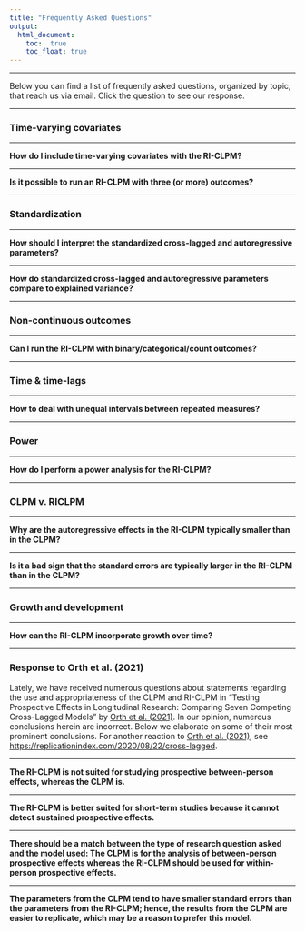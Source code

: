 ```yaml
---
title: "Frequently Asked Questions"
output: 
  html_document:
    toc:  true
    toc_float: true
---
```


<script>
function showHide(element) {
    var x = document.getElementById(element);
    if (x.style.display === "none") {
        x.style.display = "block";
    } else {
        x.style.display = "none";
    }
}
</script>

---

Below you can find a list of frequently asked questions, organized by topic, that reach us via email. Click the question to see our response.

---

### Time-varying covariates

---

<div onclick="showHide('faq1')" style="cursor: pointer; font-weight:bold">How do I include time-varying covariates with the RI-CLPM?</div>

<div id="faq1" style="display:none">
Time-varying covariates (TVC; $Z$) can be included like “regular” X and Y outcomes in the RI-CLPM; hence, rather than a bivariate RI-CLPM you would specify a tri- or more-variate RI-CLPM. As such, you decompose the TVCs in within-components (e.g. $wz1$, $wz2$, etc.) and a between-component (the random intercept; e.g. $RI_{z}$) and model these components separately. However, if you want to control for many TVC's, this can quickly become an unwieldly model, so researchers should think carefully about which TVC's they want to control for. </div>

---

<div onclick="showHide('faq3')" style="cursor: pointer; font-weight:bold">Is it possible to run an RI-CLPM with three (or more) outcomes?</div>
 
<div id="faq3" style="display:none">
Yes, it is statistically possible to run a “trivariate” RI-CLPM and empirical researchers have done so, see for example [Burns, Crisp, and [Van Lissa et al. (2019)](https://doi.org/10.1037/dev0000612). We don’t provide model code here for this mode, but extension to a trivariate RI-CLPM should be relatively straight forwards. That is, all variables should be decomponsed into between- (random intercepts) and within-components, and relevant lagged effects, as well as (residual) variances and covariances, should be included in the model.</div>

---

### Standardization

---

<div onclick="showHide('faq4')" style="cursor: pointer; font-weight:bold">How should I interpret the standardized cross-lagged and autoregressive parameters?</div>
 
<div id="faq4" style="display:none">
In the RI-CLPM, the standardized effects are reflective/representative of how much within-person variance in $y_{t}$ is *uniquely* explained (i.e., not also explained by other predictors) by the predictor $x_{t-1}$. Please note that this does not imply that one can make a one-on-one comparison with the percentage of explained variance. However, the standardized effects can be used to compare which effect is relatively stronger [(Schuurman, Ferrer, Boer-Sonnenschein, & Hamaker, 2016)](https://doi.org/10.1037/met0000062). </div>

---

<div onclick="showHide('faq5')" style="cursor: pointer; font-weight:bold">How do standardized cross-lagged and autoregressive parameters compare to explained variance?</div>
 
<div id="faq5" style="display:none">
The standardized lagged parameters are not equal to the (squared) semipartial correlation. Only under special circumstances, a standardized regression coefficient is equal to the pairwise correlation between the outcome and predictor, and the square of the standardized regression coefficient would then be the explained variance ($R^{2}$). This only applies in the case of (a) a simple regression, where there is only one predictor in the model, or (b) a multiple regression where the predictors are independent of each other. In the RI-CLPM, however, the multiple predictors are not independent of each other, and therefore the standardized regression coefficients are not equal to the pairwise correlation, (semi)partial correlation, or the unique explained variance. 

However, the standardized coefficient is closely related to the semipartial correlation, as demonstrated in footnote 3 of [Schuurman, Ferrer, Boer-Sonnenschein, and Hamaker (2016)](https://doi.org/10.1037/met0000062). The standardized coefficient is expressed in terms of pairwise correlations in the first equation there, and the semipartial correlation expressed in terms of pairwise correlations in the second equation. They are very similar, but there is a subtle difference in the denominator.
 
So, the semipartial correlation and standardized coefficient are not equal, but we can see that if the semipartical correlation for one predictor is larger than for another predictor, this will also be the case for the standardized coefficients of these predictors. The square of the semi-partial correlation is the *unique* explained variance, so we also know that the predictor with the largest standardized coefficient, will also have the largest *unique* explained variance. 

*Answer by [Dr. Noémi Schuurman](https://www.uu.nl/staff/NKSchuurman).*</div>

---

### Non-continuous outcomes

---

<div onclick="showHide('faq2')" style="cursor: pointer; font-weight:bold">Can I run the RI-CLPM with binary/categorical/count outcomes? </div>
 
<div id="faq2" style="display:none">
With the launch of Mplus version 8.7, it is possible to estimate the RI-CLPM for binary and ordinal variables as well ([Asparouhov and Muthén, 2021](http://statmodel.com/download/Asparouhov_Muthen_2021a.pdf)). Compared to the RI-CLPM for continuous variables, there are two important differences: 

- Bayesian estimation is needed, and can be used by specifying `ESTIMATOR = BAYES;` in the `ANALYSIS` command.
- The variances and residual variances of the within-components are fixed to 1, as is standard when using the probit-model in Mplus for categorical data analysis. These can be freely estimated in principle, but generally require larger sample sizes, and are prone to empirical non-identification. Several strategies for (partly) freeing up these variances are discussed in [Asparouhov and Muthén (2021)](http://statmodel.com/download/Asparouhov_Muthen_2021a.pdf). 

The interested reader is referred to [Asparouhov and Muthén (2021)](http://statmodel.com/download/Asparouhov_Muthen_2021a.pdf) for more details.</div>

---

### Time & time-lags

---

<div onclick="showHide('faq6')" style="cursor: pointer; font-weight:bold">How to deal with unequal intervals between repeated measures?</div>

<div id="faq6" style="display:none">
The lagged regression coefficients depend on the time lag between repeated measures (in a non-linear way). If the lags between subsequent occasions vary, qualitatively different autoregressive and cross-lagged effects between each pair of adjacent measurements are estimated. The advice is to **not** constrain these parameters over time in this case, as this would lead to an uninterpretable blend of different lagged relationships. Neither should the residual variances and covariances (of the within-components) be constrained to be invariant over time, as these also depend on the interval between measurements. </div>

--- 

### Power

---

<div onclick="showHide('faq8')" style="cursor: pointer; font-weight:bold">How do I perform a power analysis for the RI-CLPM?</div>

<div id="faq8" style="display:none">I'm currently developing the R-package `powRICLPM`: A package for user-friendly power analysis for the RI-CLPM. Currently, version 0.0.0.9003 is available on GitHub, and documentation is available via [https://jeroendmulder.github.io/powRICLPM](https://jeroendmulder.github.io/powRICLPM). Note, however, that this package is still a pre-release version, and can contain some unknown bugs. Suggestions for improvement of the package are much appreciated and can be raised on GitHub via [https://github.com/jeroendmulder/powRICLPM](https://github.com/jeroendmulder/powRICLPM). A manuscript detailing the power analysis strategy as implemented in the `powRICLPM` package is in its final stages, and soon to be submitted for review.</div>

---

### CLPM v. RICLPM

---

<div onclick="showHide('faq9')" style="cursor: pointer; font-weight:bold">Why are the autoregressive effects in the RI-CLPM typically smaller than in the CLPM?</div>

<div id="faq9" style="display:none">The autoregressive effects in the CLPM and the RI-CLPM capture two distinct phenomena. In the traditional CLPM, the autoregressive effects capture both within- and between-unit effects, and it can be interpreted as rank-order stability. In the RI-CLPM, the stable, between-person variance is separated from the within-person variance such that the autoregressive effects only capture within-person carry-over. In other words, in the RI-CLPM the autoregressive effects are typically smaller because the stable, trait-like stability is not captured anymore by the autoregressive effects (as in the CLPM), but by the random intercepts.</div>

---

<div onclick="showHide('faq10')" style="cursor: pointer; font-weight:bold">Is it a bad sign that the standard errors are typically larger in the RI-CLPM than in the CLPM?</div>

<div id="faq10" style="display:none">No, this is to be expected because the RI-CLPM is a more complex model than the CLPM. Therefore, the point estimates are less certain, but this does not imply that the estimates are biased and the model does not give us any insight in the underlying mechanism under study. In contrast, the RI-CLPM is likely less biased than results from the CLPM because the RI-CLM accounts for stable, unobserved factors that create lasting between-person differences, which can create spurious empirical relationships between the constructs under investigation when not properly accounted for.</div>

---

### Growth and development

---

<div onclick="showHide('faq15')" style="cursor: pointer; font-weight:bold">How can the RI-CLPM incorporate growth over time?</div>

<div id="faq15" style="display:none">The RI-CLPM estimates grand means at each time point. If these are constrained to be time-invariant, this would imply that on average there is no change. However, if these constraints cannot be imposed on the model, this means that on average there is some kind of change (e.g., growth, decline, U-shape, sudden jump between two waves, etc.). In this case, the model implies that **every person** is modeled to have the exact same underlying trend over time, but at a constant deviation from the average trend (as captured by the random intercept factor). Hence, instead of talking about constant means over time, one would have to talk about constant deviations from an average trend.

In the latent growth curve model (LGCM) and its extension, the latent curve model with structured residuals (LCM-SR), it is assumed that individual have the same kind of trend (e.g., a linear or quadratic trend), but there can be individual differences in the parameters of this trend; as a result, the differences between individuals change over time (i.e., they may increase or decrease). When the variance of the slope components (i.e., the slope factor of both $X$ and $Y$ in the bivariate case) is fixed to zero, the LGCM and LCS-SR become special cases of the RI-CLPM; if the grand means in the RI-CLPM are fixed to be invariant over time, then this is a special case of the LCM-SR [(Usami, Kou, & Hamaker, 2019)](https://psycnet.apa.org/fulltext/2019-21491-001.html).</div>

---

### Response to Orth et al. (2021)

Lately, we have received numerous questions about statements regarding the use and appropriateness of the CLPM and RI-CLPM in "Testing Prospective Effects in Longitudinal Research: Comparing Seven Competing Cross-Lagged Models" by [Orth et al. (2021)](http://dx.doi.org/10.1037/pspp0000358). In our opinion, numerous conclusions herein are incorrect. Below we elaborate on some of their most prominent conclusions. For another reaction to [Orth et al. (2021)](http://dx.doi.org/10.1037/pspp0000358), see [https://replicationindex.com/2020/08/22/cross-lagged](https://replicationindex.com/2020/08/22/cross-lagged/).

---

<div onclick="showHide('faq11')" style="cursor: pointer; font-weight:bold">The RI-CLPM is not suited for studying prospective between-person effects, whereas the CLPM is.</div>

<div id="faq11" style="display:none">
On page 1026, Orth et al. (2020) state that the RI-CLPM does not allow for the testing of prospective between-person effects because "(...) *the random intercept factors provide information only about correlational associations between the constructs* (...)*, but not about time-lagged (i.e, longitudinal) and directional between-person effects.*" It is true that the RI-CLPM separates stable, between-person differences from temporal, within-person fluctuations. Only the latter allow one to look at prospective effects over time, while the stable between-person differences have no particular time-order.

The reasoning that Orth et al. seem to follow is this: If one is interested in trait-changes, we should not separate the stable trait components from the temporary fluctuations, as the first does not allow for the study of prospective effects and are not of interest because they are entirely stable, while the latter only contain state-like fluctuations that are less interesting to researchers who want to study in trait-changes. Orth et al. seem to consider both components separately not to be of interest, but nevertheless argue that a blend of both components is of key interest. We disagree with this reasoning.

Researchers who want to use prospective effects to study certain psychological processes, should make sure that their measurements are obtained at the time scale at which they believe the process of interest operates. If the trait-changes of interest are assumed to take place from one year to the next, then measuring yearly over several years should capture the fluctuations of interest within persons over the time span covered by the study. If trait-changes are assumed to take place at a less fine time scale, such as from decade to decade, this implies researchers should obtain data measured once per decade, for several decades. 

Even if the stable, between-person differences are not of interest, these nevertheless need to be separated from the within-person fluctuations. The stable mean differences between persons are often referred to as trait differences, but may also be conceptualized as resulting from stable confounders, such as stable genetic and environmental factors that affect our measurements.   

In sum, the focus should be on how the constructs are measured, specifically at what time scale they are measured. By definition, the random intercepts in the RI-CLPM capture variance that is stable over the duration of the study, which is why—from a data analytical perspective—these are referred to as traits. What remains is variance within persons over time, which is why—again from a data analytical perspective—this is referred to as state-like. These trait-like between-person differences and state-like, within-person fluctuations need not coincide perfectly with the trait-state distinction made by substantive researchers. Nevertheless, it is essential to separate these two sources, regardless of what they are called.</div>

---

<div onclick="showHide('faq12')" style="cursor: pointer; font-weight:bold">The RI-CLPM is better suited for short-term studies because it cannot detect sustained prospective effects.</div>

<div id="faq12" style="display:none">The characterization of the lagged effects as short- or long-term depends on the time scale at which the measurements are made. When using annual data, lagged effects capture the fluctuation from year to year; when dealing with data that were obtained every decade, the within-person fluctuations will concern the changes from decade to decade. It is all relative to how the data were measured, and even when we are focusing on trait changes by measuring people once every 10 years, for say 40 years, there will still be stable between-person differences between individuals that need to be controlled for.

Hence, the need to decompose the observations into a stable between-person component and temporal within-person components is independent of the time scale at which measurements were obtained.</div> 

---

<div onclick="showHide('faq13')" style="cursor: pointer; font-weight:bold">There should be a match between the type of research question asked and the model used: The CLPM is for the analysis of between-person prospective effects whereas the RI-CLPM should be used for within-person prospective effects.</div>

<div id="faq13" style="display:none">We agree with the authors in so far that there should be a match between the research question and the statistical model used. However, the critical distinction here is not whether one is interested in within-person or between-person prospective effects (as argued above, the RI-CLPM can capture trait-changes depending on the time scale at which measurements are gathered). Rather, we should distinguish between descriptive, predictive, and causal research questions (cf., [Hamaker, Mulder, and Van IJzendoorn, 2020](https://doi.org/10.1016/j.dcn.2020.100867)). The CLPM is suitable for predictive research questions: e.g., "Who is at risk for heightened $X$?" and "Who should get an intervention to reduce $Y$?". However, for answering causal research questions, other models should be used, because the CLPM does not control for stable, between-person difference. This is problematic as failing to properly account for such confounding effects can lead to finding spurious lagged effects, a failure to find true relationships, or more generally, biased estimates ([Hamaker, Kuiper, & Grasman, 2015](https://doi.org/10.1037/a0038889)).</div>

---

<div onclick="showHide('faq14')" style="cursor: pointer; font-weight:bold">The parameters from the CLPM tend to have smaller standard errors than the parameters from the RI-CLPM; hence, the results from the CLPM are easier to replicate, which may be a reason to prefer this model.</div>

<div id="faq14" style="display:none">
On page 1028, Orth et al. state that "For the CLPM, the structural coefficients were much more consistent compared to the RI-CLPM, both across and within samples, which is important with regard to replicability of research findings (Asendorf et al., 2013). Even if theoretical consideration have priority over replicability in model selection, replicability of estimates is---other things being equal---an important criterion of the quality of statistical models."

When the goal is prediction, this may indeed be an important consideration. However, when the goal is to gain insight in the underlying mechanism, we should not prefer a model simply based on its ability to replicate results: Replicating biased results is only giving us false confidence in erroneous conclusions. 

Instead, we should consider which model seems more reasonable (e.g., do we believe there may be unobserved, stable confounding that plays a role in our measurements?), and which model provides a better description of the data (e.g., comparing competing models through the use of the chi-square difference test, or information criteria).

The larger standard errors associated with the RI-CLPM imply that if we want to have the higher precision and/or increase replicability, we need to obtain data from larger samples and/or at more waves.</div> 
